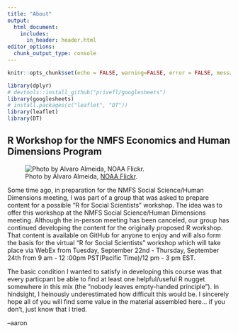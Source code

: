 ```yaml
---
title: "About"
output:
  html_document:
    includes:
      in_header: header.html
editor_options: 
  chunk_output_type: console
---
```


```r
knitr::opts_chunk$set(echo = FALSE, warning=FALSE, error = FALSE, message = FALSE)

library(dplyr)
# devtools::install_github("privefl/googlesheets")
library(googlesheets)
# install.packages(c("leaflet", "DT"))
library(leaflet)
library(DT)
```

## R Workshop for the NMFS Economics and Human Dimensions Program

<div class = "row">
<div class = "col-md-6">

![Photo by Alvaro Almeida, [NOAA Flickr](https://www.flickr.com/photos/alvarolsalmeida/45332600361/). ](aboutimg.jpg)

</div>

<div class = "col-md-6">

Some time ago, in preparation for the NMFS Social Science/Human Dimensions meeting, I was part of a group that was asked to prepare content for a possible "R for Social Scientists" workshop. The idea was to offer this workshop at the NMFS Social Science/Human Dimensions meeting. Although the in-person meeting has been canceled, our group has continued developing the content for the originally proposed R workshop. That content is available on GitHub for anyone to enjoy and will also form the basis for the virtual "R for Social Scientists" workshop which will take place via WebEx from Tuesday, September 22nd - Thursday, September 24th from 9 am - 12 :00pm PST(Pacific Time)/12 pm - 3 pm EST.

The basic condition I wanted to satisfy in developing this course was that every particpant be able to find at least one helpful/useful R nugget somewhere in this mix (the "nobody leaves empty-handed principle"). In hindsight, I heinously underestimated how difficult this would be. I sincerely hope all of you will find some value in the material assembled here... if you don't, just know that I tried.

--aaron

</div>




